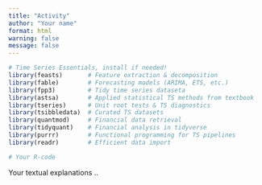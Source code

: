 ```yaml
---
title: "Activity"
author: "Your name"
format: html
warning: false
message: false
---
```


```r
# Time Series Essentials, install if needed!
library(feasts)       # Feature extraction & decomposition
library(fable)        # Forecasting models (ARIMA, ETS, etc.)
library(fpp3)         # Tidy time series dataseta
library(astsa)        # Applied statistical TS methods from textbook
library(tseries)      # Unit root tests & TS diagnostics
library(tsibbledata)  # Curated TS datasets
library(quantmod)     # Financial data retrieval
library(tidyquant)    # Financial analysis in tidyverse
library(purrr)        # Functional programming for TS pipelines
library(readr)        # Efficient data import
```


<!--
This is a markdown comment!
Please fill in this document with any textual explanations and r-codes as instructed.
These texts will not appear on the final document. 
You may delete the comments and instructions up-to here.
-->


```r
# Your R-code


```


Your textual explanations ..

